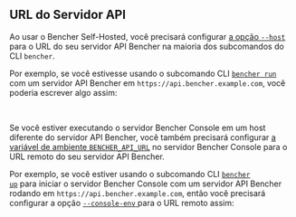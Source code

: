 
## URL do Servidor API

Ao usar o Bencher Self-Hosted, você precisará configurar [a opção `--host`][host option] para o URL do seu servidor API Bencher na maioria dos subcomandos do CLI `bencher`.

Por exemplo, se você estivesse usando o subcomando CLI <code><a href="/pt/docs/explanation/bencher-run/">bencher run</a></code> com um servidor API Bencher em `https://api.bencher.example.com`, você poderia escrever algo assim:

<BencherRunCode />

<br />

Se você estiver executando o servidor Bencher Console em um host diferente do servidor API Bencher, você também precisará configurar [a variável de ambiente `BENCHER_API_URL`][bencher api url environment variable] no servidor Bencher Console para o URL remoto do seu servidor API Bencher.

Por exemplo, se você estiver usando o subcomando CLI <code><a href="/pt/docs/reference/bencher-compose/#bencher-up">bencher up</a></code> para iniciar o servidor Bencher Console com um servidor API Bencher rodando em `https://api.bencher.example.com`, então você precisará configurar a opção [ `--console-env` ][console env option] para o URL remoto assim:

<BencherUpCode />

[host option]: /pt/docs/explanation/bencher-run/#--host-url
[bencher api url environment variable]: /pt/docs/reference/console-config/
[console env option]: /pt/docs/reference/bencher-compose/#--console-env-key_value